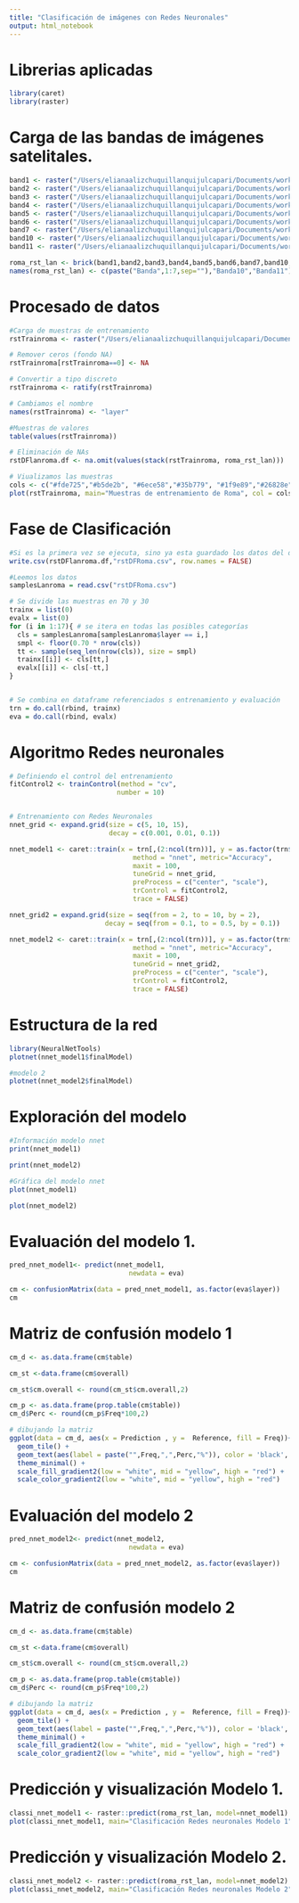 ```yaml
---
title: "Clasificación de imágenes con Redes Neuronales"
output: html_notebook
---
```


# Librerias aplicadas

```r
library(caret)
library(raster)
```

# Carga de las bandas de imágenes satelitales.

```r
band1 <- raster("/Users/elianaalizchuquillanquijulcapari/Documents/workspace-r/demos/capturas-landsat/roma/LC81910312013208LGN00/LC81910312013208LGN00_B1.TIF")
band2 <- raster("/Users/elianaalizchuquillanquijulcapari/Documents/workspace-r/demos/capturas-landsat/roma/LC81910312013208LGN00/LC81910312013208LGN00_B2.TIF")
band3 <- raster("/Users/elianaalizchuquillanquijulcapari/Documents/workspace-r/demos/capturas-landsat/roma/LC81910312013208LGN00/LC81910312013208LGN00_B3.TIF")
band4 <- raster("/Users/elianaalizchuquillanquijulcapari/Documents/workspace-r/demos/capturas-landsat/roma/LC81910312013208LGN00/LC81910312013208LGN00_B4.TIF")
band5 <- raster("/Users/elianaalizchuquillanquijulcapari/Documents/workspace-r/demos/capturas-landsat/roma/LC81910312013208LGN00/LC81910312013208LGN00_B5.TIF")
band6 <- raster("/Users/elianaalizchuquillanquijulcapari/Documents/workspace-r/demos/capturas-landsat/roma/LC81910312013208LGN00/LC81910312013208LGN00_B6.TIF")
band7 <- raster("/Users/elianaalizchuquillanquijulcapari/Documents/workspace-r/demos/capturas-landsat/roma/LC81910312013208LGN00/LC81910312013208LGN00_B7.TIF")
band10 <- raster("/Users/elianaalizchuquillanquijulcapari/Documents/workspace-r/demos/capturas-landsat/roma/LC81910312013208LGN00/LC81910312013208LGN00_B10.TIF")
band11 <- raster("/Users/elianaalizchuquillanquijulcapari/Documents/workspace-r/demos/capturas-landsat/roma/LC81910312013208LGN00/LC81910312013208LGN00_B11.TIF")

roma_rst_lan <- brick(band1,band2,band3,band4,band5,band6,band7,band10,band11)
names(roma_rst_lan) <- c(paste("Banda",1:7,sep=""),"Banda10","Banda11")
```

# Procesado de datos

```r
#Carga de muestras de entrenamiento
rstTrainroma <- raster("/Users/elianaalizchuquillanquijulcapari/Documents/workspace-r/demos/DataTraining/rome_lcz_GT.tif")

# Remover ceros (fondo NA)
rstTrainroma[rstTrainroma==0] <- NA

# Convertir a tipo discreto
rstTrainroma <- ratify(rstTrainroma)

# Cambiamos el nombre
names(rstTrainroma) <- "layer"

#Muestras de valores
table(values(rstTrainroma))

# Eliminación de NAs 
rstDFlanroma.df <- na.omit(values(stack(rstTrainroma, roma_rst_lan)))

# Viualizamos las muestras
cols <- c("#fde725","#b5de2b", "#6ece58","#35b779", "#1f9e89","#26828e", "#31688e", "#3e4989", "#482878", "#440154")
plot(rstTrainroma, main="Muestras de entrenamiento de Roma", col = cols)

```

# Fase de Clasificación

```r
#Si es la primera vez se ejecuta, sino ya esta guardado los datos del dataframe.
write.csv(rstDFlanroma.df,"rstDFRoma.csv", row.names = FALSE)

#Leemos los datos
samplesLanroma = read.csv("rstDFRoma.csv")

# Se divide las muestras en 70 y 30
trainx = list(0)
evalx = list(0)
for (i in 1:17){ # se itera en todas las posibles categorías
  cls = samplesLanroma[samplesLanroma$layer == i,]
  smpl <- floor(0.70 * nrow(cls))
  tt <- sample(seq_len(nrow(cls)), size = smpl)
  trainx[[i]] <- cls[tt,]
  evalx[[i]] <- cls[-tt,]
}


# Se combina en dataframe referenciados s entrenamiento y evaluación
trn = do.call(rbind, trainx) 
eva = do.call(rbind, evalx)
```

# Algoritmo Redes neuronales

```r
# Definiendo el control del entrenamiento
fitControl2 <- trainControl(method = "cv",
                           number = 10) 


# Entrenamiento con Redes Neuronales
nnet_grid <- expand.grid(size = c(5, 10, 15),
                         decay = c(0.001, 0.01, 0.1))

nnet_model1 <- caret::train(x = trn[,(2:ncol(trn))], y = as.factor(trn$layer),
                               method = "nnet", metric="Accuracy", 
                               maxit = 100,
                               tuneGrid = nnet_grid,
                               preProcess = c("center", "scale"),
                               trControl = fitControl2,
                               trace = FALSE)

nnet_grid2 = expand.grid(size = seq(from = 2, to = 10, by = 2), 
                        decay = seq(from = 0.1, to = 0.5, by = 0.1))

nnet_model2 <- caret::train(x = trn[,(2:ncol(trn))], y = as.factor(trn$layer),
                               method = "nnet", metric="Accuracy",
                               maxit = 100,
                               tuneGrid = nnet_grid2,
                               preProcess = c("center", "scale"),
                               trControl = fitControl2,
                               trace = FALSE)

```

# Estructura de la red

```r
library(NeuralNetTools)
plotnet(nnet_model1$finalModel)

#modelo 2
plotnet(nnet_model2$finalModel)
```

# Exploración del modelo

```r
#Información modelo nnet
print(nnet_model1)

print(nnet_model2)

#Gráfica del modelo nnet
plot(nnet_model1)

plot(nnet_model2)
```

# Evaluación del modelo 1.

```r
pred_nnet_model1<- predict(nnet_model1,
                              newdata = eva)

cm <- confusionMatrix(data = pred_nnet_model1, as.factor(eva$layer))
cm
```

# Matriz de confusión modelo 1

```r

cm_d <- as.data.frame(cm$table)

cm_st <-data.frame(cm$overall)

cm_st$cm.overall <- round(cm_st$cm.overall,2)

cm_p <- as.data.frame(prop.table(cm$table))
cm_d$Perc <- round(cm_p$Freq*100,2)

# dibujando la matriz
ggplot(data = cm_d, aes(x = Prediction , y =  Reference, fill = Freq))+
  geom_tile() +
  geom_text(aes(label = paste("",Freq,",",Perc,"%")), color = 'black', size = 2) +
  theme_minimal() +
  scale_fill_gradient2(low = "white", mid = "yellow", high = "red") +
  scale_color_gradient2(low = "white", mid = "yellow", high = "red")
```

# Evaluación del modelo 2

```r
pred_nnet_model2<- predict(nnet_model2,
                              newdata = eva)

cm <- confusionMatrix(data = pred_nnet_model2, as.factor(eva$layer))
cm
```

# Matriz de confusión modelo 2

```r

cm_d <- as.data.frame(cm$table)

cm_st <-data.frame(cm$overall)

cm_st$cm.overall <- round(cm_st$cm.overall,2)

cm_p <- as.data.frame(prop.table(cm$table))
cm_d$Perc <- round(cm_p$Freq*100,2)

# dibujando la matriz
ggplot(data = cm_d, aes(x = Prediction , y =  Reference, fill = Freq))+
  geom_tile() +
  geom_text(aes(label = paste("",Freq,",",Perc,"%")), color = 'black', size = 2) +
  theme_minimal() +
  scale_fill_gradient2(low = "white", mid = "yellow", high = "red") +
  scale_color_gradient2(low = "white", mid = "yellow", high = "red")
```

# Predicción y visualización Modelo 1.

```r
classi_nnet_model1 <- raster::predict(roma_rst_lan, model=nnet_model1)
plot(classi_nnet_model1, main="Clasificación Redes neuronales Modelo 1",col = cols)
```

# Predicción y visualización Modelo 2.

```r
classi_nnet_model2 <- raster::predict(roma_rst_lan, model=nnet_model2)
plot(classi_nnet_model2, main="Clasificación Redes neuronales Modelo 2", col = cols)
```

